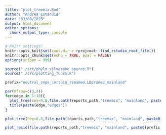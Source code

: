 ```yaml
---
title: "plot_treemix.Rmd"
author: "Andrea Estandia"
date: "03/08/2023"
output: html_document
editor_options: 
  chunk_output_type: console
---
```


```r
# Knitr settings: 
knitr::opts_knit$set(root.dir = rprojroot::find_rstudio_root_file())
knitr::opts_chunk$set(echo = TRUE, eval = FALSE)
options(scipen = 999)
```

```r
source("./src/phylo_silvereye_source.R")
source("./src/plotting_funcs.R")
```

```r
prefix="neutral_snps_certain_renamed.LDpruned_mainland"
```

```r
par(mfrow=c(3,4))
for(edge in 1:10){
  plot_tree(cex=0.8,file.path(reports_path,"treemix", "mainland", paste0(prefix,".",edge,".3")))
  title(paste(edge,"edges"))
}

plot_tree(cex=0.8,file.path(reports_path,"treemix", "mainland", paste0(prefix,".8.4")))

plot_resid(file.path(reports_path,"treemix", "mainland", paste0(prefix,".8.4")), pop_order=file.path(reports_path,"treemix", "mainland","pop_order"))
```

